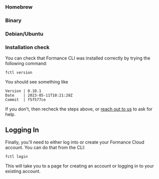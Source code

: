 
### Homebrew

<HomebrewStackInstall />

### Binary

<BinaryInstall />

### Debian/Ubuntu

<AptInstall />

### Installation check

You can check that Formance CLI was installed correctly by trying the following command:

```shell
fctl version
```

You should see something like

```
Version | 0.10.1
Date    | 2023-05-11T10:21:28Z
Commit  | f5f577ce
```

If you don't, then recheck the steps above, or [reach out to us](/help) to ask for help.

## Logging In

Finally, you'll need to either log into or create your Formance Cloud account. You can do that from the CLI:

```shell
fctl login
```

This will take you to a page for creating an account or logging in to your existing account.
